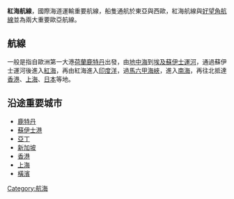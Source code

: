 '''紅海航線'''，國際海道運輸重要航線，船隻通航於東亞與西歐，紅海航線與[[好望角航線|好望角航線]]並為兩大重要歐亞航線。

== 航線 ==
一般是指自歐洲第一大港[[荷蘭|荷蘭]][[鹿特丹|鹿特丹]]出發，由[[地中海|地中海]]到[[埃及|埃及]][[蘇伊士運河|蘇伊士運河]]，通過蘇伊士運河後進入[[紅海|紅海]]，再由紅海進入[[印度洋|印度洋]]，過[[馬六甲海峽|馬六甲海峽]]，進入[[南海|南海]]，再往北抵達[[香港|香港]]、[[上海|上海]]、[[日本|日本]]等地。

== 沿途重要城市 ==
*[[鹿特丹|鹿特丹]]
*[[蘇伊士港|蘇伊士港]]
*[[亞丁|亞丁]]
*[[新加坡|新加坡]]
*[[香港|香港]]
*[[上海|上海]]
*[[橫濱|橫濱]]

[[Category:航海|Category:航海]]